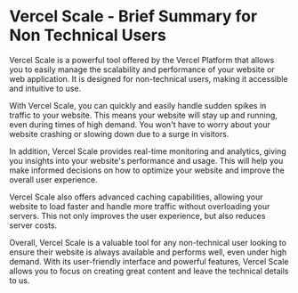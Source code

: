 

# Vercel Scale - Brief Summary for Non Technical Users

Vercel Scale is a powerful tool offered by the Vercel Platform that allows you to easily manage the scalability and performance of your website or web application. It is designed for non-technical users, making it accessible and intuitive to use.

With Vercel Scale, you can quickly and easily handle sudden spikes in traffic to your website. This means your website will stay up and running, even during times of high demand. You won't have to worry about your website crashing or slowing down due to a surge in visitors.

In addition, Vercel Scale provides real-time monitoring and analytics, giving you insights into your website's performance and usage. This will help you make informed decisions on how to optimize your website and improve the overall user experience.

Vercel Scale also offers advanced caching capabilities, allowing your website to load faster and handle more traffic without overloading your servers. This not only improves the user experience, but also reduces server costs.

Overall, Vercel Scale is a valuable tool for any non-technical user looking to ensure their website is always available and performs well, even under high demand. With its user-friendly interface and powerful features, Vercel Scale allows you to focus on creating great content and leave the technical details to us.